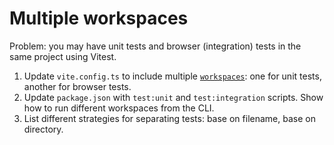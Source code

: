 # Multiple workspaces

Problem: you may have unit tests and browser (integration) tests in the same project using Vitest.

1. Update `vite.config.ts` to include multiple [`workspaces`](https://main.vitest.dev/guide/workspace.html#configuration): one for unit tests, another for browser tests.
1. Update `package.json` with `test:unit` and `test:integration` scripts. Show how to run different workspaces from the CLI.
1. List different strategies for separating tests: base on filename, base on directory.
